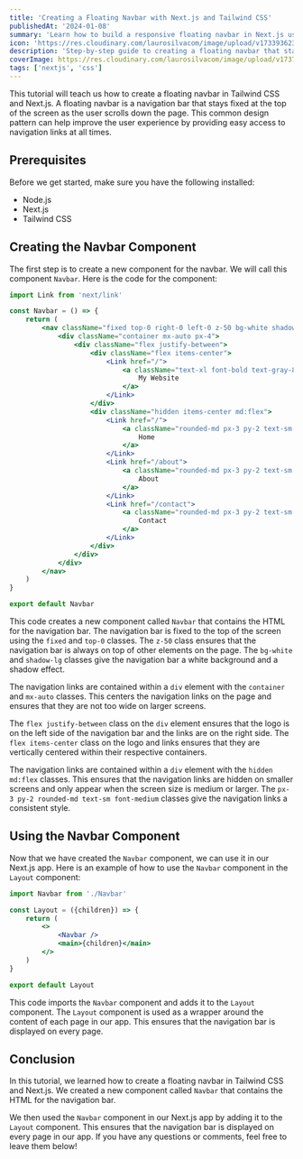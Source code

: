 ```yaml
---
title: 'Creating a Floating Navbar with Next.js and Tailwind CSS'
publishedAt: '2024-01-08'
summary: 'Learn how to build a responsive floating navbar in Next.js using Tailwind CSS'
icon: 'https://res.cloudinary.com/laurosilvacom/image/upload/v1733936232/laurosilvacom/lauro/icons/kgfbkawpl6jhvarfpgmw.png'
description: 'Step-by-step guide to creating a floating navbar that stays fixed at the top of the screen using Next.js and Tailwind CSS.'
coverImage: https://res.cloudinary.com/laurosilvacom/image/upload/v1737787040/laurosilvacom/blog-images/jhqgug4vc7dqdoda4szb.jpg
tags: ['nextjs', 'css']
---
```


This tutorial will teach us how to create a floating navbar in Tailwind CSS and Next.js. A floating navbar is a navigation bar that stays fixed at the top of the screen as the user scrolls down the page. This common design pattern can help improve the user experience by providing easy access to navigation links at all times.

## Prerequisites

Before we get started, make sure you have the following installed:

- Node.js
- Next.js
- Tailwind CSS

## Creating the Navbar Component

The first step is to create a new component for the navbar. We will call this component `Navbar`. Here is the code for the component:

```jsx
import Link from 'next/link'

const Navbar = () => {
	return (
		<nav className="fixed top-0 right-0 left-0 z-50 bg-white shadow-lg">
			<div className="container mx-auto px-4">
				<div className="flex justify-between">
					<div className="flex items-center">
						<Link href="/">
							<a className="text-xl font-bold text-gray-800">
								My Website
							</a>
						</Link>
					</div>
					<div className="hidden items-center md:flex">
						<Link href="/">
							<a className="rounded-md px-3 py-2 text-sm font-medium text-gray-600 hover:text-gray-800">
								Home
							</a>
						</Link>
						<Link href="/about">
							<a className="rounded-md px-3 py-2 text-sm font-medium text-gray-600 hover:text-gray-800">
								About
							</a>
						</Link>
						<Link href="/contact">
							<a className="rounded-md px-3 py-2 text-sm font-medium text-gray-600 hover:text-gray-800">
								Contact
							</a>
						</Link>
					</div>
				</div>
			</div>
		</nav>
	)
}

export default Navbar
```

This code creates a new component called `Navbar` that contains the HTML for the navigation bar. The navigation bar is fixed to the top of the screen using the `fixed` and `top-0` classes. The `z-50` class ensures that the navigation bar is always on top of other elements on the page. The `bg-white` and `shadow-lg` classes give the navigation bar a white background and a shadow effect.

The navigation links are contained within a `div` element with the `container` and `mx-auto` classes. This centers the navigation links on the page and ensures that they are not too wide on larger screens.

The `flex justify-between` class on the `div` element ensures that the logo is on the left side of the navigation bar and the links are on the right side. The `flex items-center` class on the logo and links ensures that they are vertically centered within their respective containers.

The navigation links are contained within a `div` element with the `hidden md:flex` classes. This ensures that the navigation links are hidden on smaller screens and only appear when the screen size is medium or larger. The `px-3 py-2 rounded-md text-sm font-medium` classes give the navigation links a consistent style.

## Using the Navbar Component

Now that we have created the `Navbar` component, we can use it in our Next.js app. Here is an example of how to use the `Navbar` component in the `Layout` component:

```jsx
import Navbar from './Navbar'

const Layout = ({children}) => {
	return (
		<>
			<Navbar />
			<main>{children}</main>
		</>
	)
}

export default Layout
```

This code imports the `Navbar` component and adds it to the `Layout` component. The `Layout` component is used as a wrapper around the content of each page in our app. This ensures that the navigation bar is displayed on every page.

## Conclusion

In this tutorial, we learned how to create a floating navbar in Tailwind CSS and Next.js. We created a new component called `Navbar` that contains the HTML for the navigation bar.

We then used the `Navbar` component in our Next.js app by adding it to the `Layout` component. This ensures that the navigation bar is displayed on every page in our app. If you have any questions or comments, feel free to leave them below!
